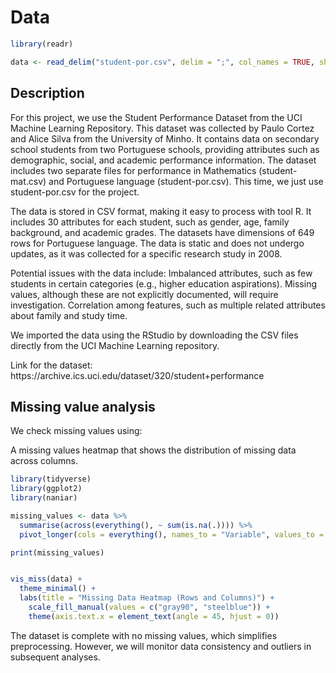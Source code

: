 # Data
```r
library(readr)

data <- read_delim("student-por.csv", delim = ";", col_names = TRUE, show_col_types = FALSE)
```

## Description
For this project, we use the Student Performance Dataset from the UCI Machine Learning Repository. This dataset was collected by Paulo Cortez and Alice Silva from the University of Minho. It contains data on secondary school students from two Portuguese schools, providing attributes such as demographic, social, and academic performance information. The dataset includes two separate files for performance in Mathematics (student-mat.csv) and Portuguese language (student-por.csv). This time, we just use student-por.csv for the project.

The data is stored in CSV format, making it easy to process with tool R. It includes 30 attributes for each student, such as gender, age, family background, and academic grades. The datasets have dimensions of 649 rows for Portuguese language. The data is static and does not undergo updates, as it was collected for a specific research study in 2008.

Potential issues with the data include:
Imbalanced attributes, such as few students in certain categories (e.g., higher education aspirations).
Missing values, although these are not explicitly documented, will require investigation.
Correlation among features, such as multiple related attributes about family and study time.

We imported the data using the RStudio by downloading the CSV files directly from the UCI Machine Learning repository.

Link for the dataset: https://archive.ics.uci.edu/dataset/320/student+performance

## Missing value analysis
We check missing values using:

A missing values heatmap that shows the distribution of missing data across columns.

```r
library(tidyverse)
library(ggplot2)
library(naniar)

missing_values <- data %>%
  summarise(across(everything(), ~ sum(is.na(.)))) %>%
  pivot_longer(cols = everything(), names_to = "Variable", values_to = "Missing_Count")

print(missing_values)


vis_miss(data) +
  theme_minimal() + 
  labs(title = "Missing Data Heatmap (Rows and Columns)") +
    scale_fill_manual(values = c("gray90", "steelblue")) +
    theme(axis.text.x = element_text(angle = 45, hjust = 0))


```
The dataset is complete with no missing values, which simplifies preprocessing. However, we will monitor data consistency and outliers in subsequent analyses.